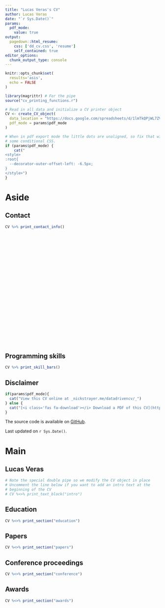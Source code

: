 ```yaml
---
title: "Lucas Veras's CV"
author: Lucas Veras
date: "`r Sys.Date()`"
params:
  pdf_mode:
    value: true
output:
  pagedown::html_resume:
    css: ['dd_cv.css', 'resume']
    self_contained: true
editor_options: 
  chunk_output_type: console
---
```


```r
knitr::opts_chunk$set(
  results='asis', 
  echo = FALSE
)

library(magrittr) # For the pipe
source("cv_printing_functions.r")

# Read in all data and initialize a CV printer object
CV <- create_CV_object(
  data_location = "https://docs.google.com/spreadsheets/d/1lmTkQPjWL7ZVcTD2nIzMpnMSFe14XAe-Njb3PN3smcQ/edit#gid=917338460",  
  pdf_mode = params$pdf_mode
)

```


```r
# When in pdf export mode the little dots are unaligned, so fix that with
# some conditional CSS.
if (params$pdf_mode) {
    cat("
<style>
:root{
  --decorator-outer-offset-left: -6.5px;
}
</style>")
}
```


Aside
===========================================================================

Contact {#contact}
---------------------------------------------------------------------------

```r
CV %>% print_contact_info()
```

<br>
<br>
<br>
<br>
<br>
<br>
<br>
<br>
<br>
<br>
<br>
<br>
<br>
<br>
<br>
<br>
<br>
<br>
<br>
<br>
<br>

Programming skills {#skills}
---------------------------------------------------------------------------

```r
CV %>% print_skill_bars()
```


Disclaimer {#disclaimer}
---------------------------------------------------------------------------

```r
if(params$pdf_mode){
  cat("View this CV online at _nickstrayer.me/datadrivencv/_")
} else {
  cat("[<i class='fas fa-download'></i> Download a PDF of this CV](https://github.com/nstrayer/cv/raw/master/strayer_cv.pdf)")
}
```

The source code is available on [GitHub](https://github.com/verasls/verasls.github.io/tree/master/CV).

Last updated on `r Sys.Date()`.


Main
===========================================================================

Lucas Veras {#title}
---------------------------------------------------------------------------

```r
# Note the special double pipe so we modify the CV object in place
# Uncomment the line below if you want to add an intro text at the
# beginning of the CV
# CV %<>% print_text_block("intro") 
```

Education {data-icon=graduation-cap data-concise=true}
---------------------------------------------------------------------------

```r
CV %<>% print_section("education")
```

Papers {data-icon=file-alt data-concise=true}
---------------------------------------------------------------------------

```r
CV %<>% print_section("papers")
```

Conference proceedings {data-icon=chalkboard data-concise=true}
---------------------------------------------------------------------------

```r
CV %<>% print_section("conference")
```

Awards {data-icon=award data-concise=true}
---------------------------------------------------------------------------

```r
CV %<>% print_section("awards")
```
